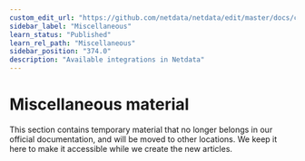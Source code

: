 ```yaml
---
custom_edit_url: "https://github.com/netdata/netdata/edit/master/docs/category-overview-pages/misc-overview.md"
sidebar_label: "Miscellaneous"
learn_status: "Published"
learn_rel_path: "Miscellaneous"
sidebar_position: "374.0"
description: "Available integrations in Netdata"
---
```



# Miscellaneous material

This section contains temporary material that no longer belongs in our official documentation, and will
be moved to other locations. We keep it here to make it accessible while we create the new articles. 





